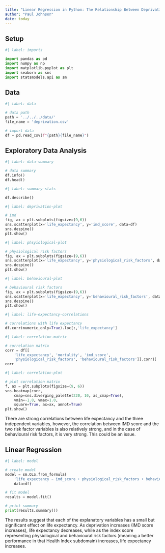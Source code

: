 ```yaml
---
title: "Linear Regression in Python: The Relationship Between Deprivation & Life Expectancy"
author: "Paul Johnson"
date: today
---
```


## Setup

```python
#| label: imports

import pandas as pd
import numpy as np
import matplotlib.pyplot as plt
import seaborn as sns
import statsmodels.api as sm

```

## Data
```python
#| label: data

# data path
path = '../../../data/'
file_name = 'deprivation.csv'

# import data
df = pd.read_csv(f"{path}{file_name}")

```

## Exploratory Data Analysis

```python
#| label: data-summary

# data summary
df.info()
df.head()

```

```python
#| label: summary-stats

df.describe()

```

```python
#| label: deprivation-plot

# imd
fig, ax = plt.subplots(figsize=(9,6))
sns.scatterplot(x='life_expectancy', y='imd_score', data=df)
sns.despine()
plt.show()

```

```python
#| label: phsyiological-plot

# physiological risk factors
fig, ax = plt.subplots(figsize=(9,6))
sns.scatterplot(x='life_expectancy', y='physiological_risk_factors', data=df)
sns.despine()
plt.show()

```

```python
#| label: behavioural-plot

# behavioural risk factors
fig, ax = plt.subplots(figsize=(9,6))
sns.scatterplot(x='life_expectancy', y='behavioural_risk_factors', data=df)
sns.despine()
plt.show()

```

```python
#| label: life-expectancy-correlations

# correlations with life expectancy
df.corr(numeric_only=True).loc[:,'life_expectancy']

```

```python
#| label: correlation-matrix

# correlation matrix
corr = df[[
    'life_expectancy', 'mortality', 'imd_score',
    'physiological_risk_factors', 'behavioural_risk_factors']].corr()
corr

```

```python
#| label: correlation-plot

# plot correlation matrix
f, ax = plt.subplots(figsize=(9, 6))
sns.heatmap(corr,
    cmap=sns.diverging_palette(220, 10, as_cmap=True),
    vmin=-1.0, vmax=1.0,
    square=True, ax=ax, annot=True)
plt.show()

```

There are strong correlations between life expectancy and the three independent variables, however, the correlation between IMD score and the two risk factor variables is also relatively strong, and in the case of behavioural risk factors, it is very strong. This could be an issue.

## Linear Regression

```python
#| label: model

# create model
model = sm.OLS.from_formula(
    'life_expectancy ~ imd_score + physiological_risk_factors + behavioural_risk_factors',
    data=df)

# fit model
results = model.fit()

# print summary
print(results.summary())

```

The results suggest that each of the explanatory variables has a small but significant effect on life expectancy. As deprivation increases (IMD score increases), life expectancy decreases, while as the index score representing physiological and behavioural risk factors (meaning a better performance in that Health Index subdomain) increases, life expectancy increases.